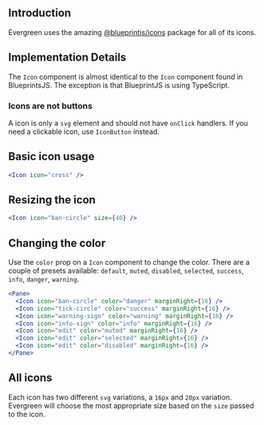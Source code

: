 
## Introduction

Evergreen uses the amazing [@blueprintjs/icons](https://blueprintjs.com/docs/#icons) package for all of its icons.

## Implementation Details

The `Icon` component is almost identical to the `Icon` component found in BlueprintsJS.
The exception is that BlueprintJS is using TypeScript.

### Icons are not buttons

A icon is only a `svg` element and should not have `onClick` handlers.
If you need a clickable icon, use `IconButton` instead.

## Basic icon usage

```jsx
<Icon icon="cross" />
```

## Resizing the icon

```jsx
<Icon icon="ban-circle" size={40} />
```

## Changing the color

Use the `color` prop on a `Icon` component to change the color.
There are a couple of presets available: `default`, `muted`, `disabled`, `selected`, `success`, `info`, `danger`, `warning`.

```jsx
<Pane>
  <Icon icon="ban-circle" color="danger" marginRight={16} />
  <Icon icon="tick-circle" color="success" marginRight={16} />
  <Icon icon="warning-sign" color="warning" marginRight={16} />
  <Icon icon="info-sign" color="info" marginRight={16} />
  <Icon icon="edit" color="muted" marginRight={16} />
  <Icon icon="edit" color="selected" marginRight={16} />
  <Icon icon="edit" color="disabled" marginRight={16} />
</Pane>
```



## All icons

Each icon has two different `svg` variations, a `16px` and `20px` variation.
Evergreen will choose the most appropriate size based on the `size` passed to the icon.

<IconSearch />

<PropsTable of="Icon" />